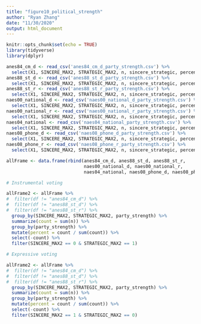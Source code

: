 ```yaml
---
title: "figure10_political_strength"
author: "Ryan Zhang"
date: "11/30/2020"
output: html_document
---
```


```r
knitr::opts_chunk$set(echo = TRUE)
library(tidyverse)
library(dplyr)
```


```r

anes84_cm_d <- read_csv('anes84_cm_d_party_strength.csv') %>%
  select(X1, SINCERE_MAX2, STRATEGIC_MAX2, n, sincere_strategic, percent, df, party_strength)
anes88_st_d <- read_csv('anes88_st_d_party_strength.csv') %>%
  select(X1, SINCERE_MAX2, STRATEGIC_MAX2, n, sincere_strategic, percent, df, party_strength)
anes88_st_r <- read_csv('anes88_st_r_party_strength.csv') %>%
  select(X1, SINCERE_MAX2, STRATEGIC_MAX2, n, sincere_strategic, percent, df, party_strength)
naes00_national_d <- read_csv('naes00_national_d_party_strength.csv') %>%
  select(X1, SINCERE_MAX2, STRATEGIC_MAX2, n, sincere_strategic, percent, df, party_strength)
naes00_national_r <- read_csv('naes00_national_r_party_strength.csv') %>%
  select(X1, SINCERE_MAX2, STRATEGIC_MAX2, n, sincere_strategic, percent, df, party_strength)
naes04_national <- read_csv('naes04_national_party_strength.csv') %>%
  select(X1, SINCERE_MAX2, STRATEGIC_MAX2, n, sincere_strategic, percent, df, party_strength)
naes08_phone_d <- read_csv('naes08_phone_d_party_strength.csv') %>%
  select(X1, SINCERE_MAX2, STRATEGIC_MAX2, n, sincere_strategic, percent, df, party_strength)
naes08_phone_r <- read_csv('naes08_phone_r_party_strength.csv') %>%
  select(X1, SINCERE_MAX2, STRATEGIC_MAX2, n, sincere_strategic, percent, df, party_strength)

allFrame <- data.frame(rbind(anes84_cm_d, anes88_st_d, anes88_st_r, 
                             naes00_national_d, naes00_national_r,
                             naes04_national, naes08_phone_d, naes08_phone_r))

# Instrumental voting

allFrame2 <- allFrame %>%
#  filter(df != "anes84_cm_d") %>%
#  filter(df != "anes88_st_d") %>%
#  filter(df != "anes88_st_r") %>%
  group_by(SINCERE_MAX2, STRATEGIC_MAX2, party_strength) %>%
  summarize(count = sum(n)) %>%
  group_by(party_strength) %>%
  mutate(percent = count / sum(count)) %>%
  select(-count) %>%
  filter(SINCERE_MAX2 == 0 & STRATEGIC_MAX2 == 1)

# Expressive voting

allFrame2 <- allFrame %>%
#  filter(df != "anes84_cm_d") %>%
#  filter(df != "anes88_st_d") %>%
#  filter(df != "anes88_st_r") %>%
  group_by(SINCERE_MAX2, STRATEGIC_MAX2, party_strength) %>%
  summarize(count = sum(n)) %>%
  group_by(party_strength) %>%
  mutate(percent = count / sum(count)) %>%
  select(-count) %>%
  filter(SINCERE_MAX2 == 1 & STRATEGIC_MAX2 == 0)

```

